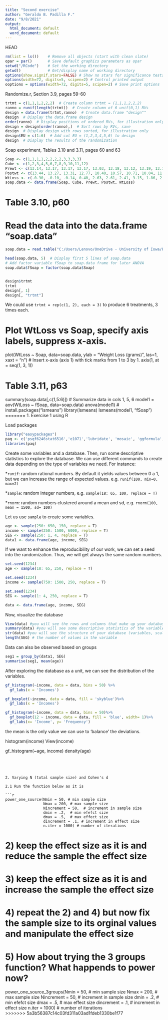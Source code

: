 ```yaml
---
title: "Second exercise"
author: "Geraldo B. Padilla F."
date: "9/8/2021"
output:
  html_document: default
  word_document: default
---
```


HEAD
```r
rm(list = ls())    # Remove all objects (start with clean slate) 
opar = par()       # Save default graphics parameters as opar
setwd("/RCode")    # Set the working directory
getwd()            # Get/display name of working directory
options(show.signif.stars=FALSE) # Show no stars for significance tests
options(width=72, digits=5, scipen=2) # Control printed output 
ooptions = options(width=72, digits=5, scipen=2) # Save print options
```

Randomize.r, Section 3.9, pages 59-60

```r
trtmt = c(1,1,1,2,2,2)  # Create column trtmt = (1,1,1,2,2,2)
ranno = runif(length(trtmt))  # Create column of 6 unif(0,1) RVs
design = data.frame(trtmt,ranno)  # Create data.frame "design""
design  # Display the data.frame design
order(ranno)  # Display positions of ordered RVs, for illustration only
design = design[order(ranno),]  # Sort rows by RVs, save
design  # Display design with rows sorted, for illustration only
design$EU = c(1:6)  # Add col EU = (1,2,3,4,5,6) to design
design  # Display the results of the randomization
```

Soap experiment, Tables 3.10 and 3.11, pages 60 and 63
```r
Soap <- c(1,1,1,1,2,2,2,2,3,3,3,3)
Cube <- c(1,2,3,4,5,6,7,8,9,10,11,12)
Prewt <- c(13.14, 13.17, 13.17, 13.17, 13.03, 13.18, 13.12, 13.19, 13.14, 13.19, 13.06, 13.00)
Postwt <- c(13.44, 13.27, 13.31, 12.77, 10.40, 10.57, 10.71, 10.04, 11.28, 11.16, 10.80, 11.18)
WtLoss <- c(-0.30, -0.10, -0.14, 0.40, 2.63, 2.61, 2.41, 3.15, 1.86, 2.03, 2.26, 1.82)
soap.data <- data.frame(Soap, Cube, Prewt, Postwt, WtLoss)
```


# Table 3.10, p60
# Read the data into the data.frame "soap.data"

```r
soap.data = read.table("C:/Users/Lenovo/OneDrive - University of Iowa/PhD portfolio/5. Github projects/ISM/First-example/soap.txt", header = TRUE)

head(soap.data, 5)  # Display first 5 lines of soap.data
# Add factor variable fSoap to soap.data frame for later ANOVA
soap.data$fSoap = factor(soap.data$Soap)


design$trtmt
trtmt
design[, 1]
design[, "trtmt"]
```

We could use `trtmt = rep(c(1, 2), each = 3)` to produce 6 treatments, 3 times each.


# Plot WtLoss vs Soap, specify axis labels, suppress x-axis.
plot(WtLoss ~ Soap, data=soap.data, 
     ylab = "Weight Loss (grams)", las=1, xaxt = "n")
# Insert x-axis (axis 1) with tick marks from 1 to 3 by 1.
axis(1, at = seq(1, 3, 1)) 

# Table 3.11, p63
summary(soap.data[,c(1,5:6)]) # Summarize data in cols 1, 5, 6
model1 = aov(WtLoss ~ fSoap, data=soap.data)
anova(model1)
# install.packages("lsmeans")
library(lsmeans)
lsmeans(model1, "fSoap")
=======
1. Exercise 1 using R

Load packages

```r
library("easypackages")
paq <- c('psqf6246stat6516','e1071','lubridate', 'mosaic', 'ggformula', 'paramtest', 'pwr', 'ggplot2', 'nlme', 'dplyr', 'dbplyer', 'knitr', 'dplyr', 'dbplyr')
libraries(paq)
```

Create some variables and a database. Then, run some descriptive statistics to explore the database.
We can use different commands to create data depending on the type of variables we need. For instance:

*`runif`: random rational numbers. By default it yields values between 0 a 1, but we can increase the range of expected values. e.g. `runif(100, min=0, max=2)`

*`sample`: random integer numbers, e.g. `sample(18: 65, 100, replace = T)`

*`rnorm`: random numbers clustered around a mean and sd, e.g. `rnorm(100, mean = 1500, sd= 100)`

Let us use `sample` to create some variables.

```r
age <- sample(250: 650, 150, replace = T)
income <- sample(250: 1500, 6000, replace = T)
SEG <- sample(250: 1, 4, replace = T)
data1 <- data.frame(age, income, SEG)
```

If we want to enhance the reproducibility of our work, we can set a seed into the randomization. Thus, we will get always the same random numbers.

```r
set.seed(1234)
age <- sample(18: 65, 250, replace = T)

set.seed(1234)
income <- sample(750: 1500, 250, replace = T)

set.seed(1234)
SEG <- sample(1: 4, 250, replace = T)

data <- data.frame(age, income, SEG)
```

Now, visualize the database

```r
View(data) #you will see the rows and columns that make up your database
summary(data) #you will see some descriptive statistics of the variables in your database 
str(data) #you will see the structure of your database (variables, scale and some values)
length(SEG) # the number of values in the variable
```

Data can also be observed based on groups

```r
seg1 = group_by(data1, SEG)
summarise(seg1, mean(age))
```


After exploring the database as a unit, we can see the distribution of the variables.

```r
gf_histogram(~income, data = data, bins = 50) %>%
  gf_labs(x = 'Incomes')

gf_boxplot(~income, data = data, fill = 'skyblue')%>%
  gf_labs(x = 'Incomes')

gf_histogram(~income, data = data, bins = 50)%>%
  gf_boxplot(12 ~ income, data = data, fill = 'blue', width= 1)%>%
  gf_labs(x= 'Income', y= 'Frequency')

```


the mean is the only value we can use to 'balance' the deviations.


histogram(income)
View(income)



gf_histogram(~age, income)
density(age)
```




2. Varying N (total sample size) and Cohen's d

2.1 Run the function below as it is

```r
power_one_source(Nmin = 50, # min sample size 
                 Nmax = 200, # max sample size
                 Nincrement = 50,  # increment in sample size
                 dmin = .2,  # min efefct size
                 dmax = .5,  # max effect size
                 dincrement = .1, # increment in effect size
                 n.iter = 1000) # number of iterations 
```

  
# 2) keep the effect size as it is and reduce the sample the effect size

# 3) keep the effect size as it is and increase the sample the effect size

# 4) repeat the  2) and 4) but now fix the sample size to its orginal values and manipulate the effect size

# 5) How about trying the 3 groups function? What happends to power now?

power_one_source_3groups(Nmin = 50, # min sample size 
                         Nmax = 200, # max sample size
                         Nincrement = 50,  # increment in sample size
                         dmin = .2,  # min efefct size
                         dmax = .5,  # max effect size
                         dincrement = .1, # increment in effect size
                         n.iter = 1000) # number of iterations  
>>>>>>> 5a3b56387c14c03fd311a03ad1fdeb1330be1f77
